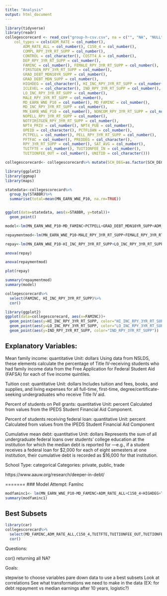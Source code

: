 ```yaml
---
title: "Analysis"
output: html_document
---
```


```r
library(tidyverse)
library(readr)
collegescorecard <- read_csv("group-h-csv.csv", na = c("", "NA", "NULL", "PrivacySuppressed"),
    col_types = cols(ADM_RATE = col_number(), 
        ADM_RATE_ALL = col_number(), C150_4 = col_number(), 
        COMPL_RPY_3YR_RT_SUPP = col_number(), 
        CONTROL = col_character(), COSTT4_A = col_number(), 
        DEP_RPY_3YR_RT_SUPP = col_number(), 
        FAMINC = col_number(), FEMALE_RPY_3YR_RT_SUPP = col_number(), 
        FIRSTGEN_RPY_3YR_RT_SUPP = col_number(), 
        GRAD_DEBT_MDN10YR_SUPP = col_number(), 
        GRAD_DEBT_MDN_SUPP = col_number(), 
        HIGHDEG = col_character(), HI_INC_RPY_3YR_RT_SUPP = col_number(), 
        ICLEVEL = col_character(), IND_RPY_3YR_RT_SUPP = col_number(), 
        LO_INC_RPY_3YR_RT_SUPP = col_number(), 
        MALE_RPY_3YR_RT_SUPP = col_number(), 
        MD_EARN_WNE_P10 = col_number(), MD_FAMINC = col_number(), 
        MD_INC_RPY_3YR_RT_SUPP = col_number(), 
        MN_EARN_WNE_P10 = col_number(), NONCOM_RPY_3YR_RT_SUPP = col_number(), 
        NOPELL_RPY_3YR_RT_SUPP = col_number(), 
        NOTFIRSTGEN_RPY_3YR_RT_SUPP = col_number(), 
        NPT4_PRIV = col_number(), NPT4_PUB = col_number(), 
        OPEID = col_character(), PCTFLOAN = col_number(), 
        PCTPELL = col_number(), PELL_RPY_3YR_RT_SUPP = col_number(), 
        PFTFAC = col_number(), PREDDEG = col_character(), 
        RPY_3YR_RT_SUPP = col_number(), SAT_AVG = col_number(), 
        TUITFTE = col_number(), TUITIONFEE_IN = col_number(), 
        TUITIONFEE_OUT = col_number(), UNITID = col_character()))

collegescorecard<- collegescorecard%>% mutate(SCH_DEG=as.factor(SCH_DEG), PREDDEG=as.factor(PREDDEG), HIGHDEG=as.factor(HIGHDEG), CONTROL=as.factor(CONTROL)) 

```

```r
library(ggplot2)
library(ggmap)
library(maps)

statedata<-collegescorecard%>%
  group_by(STABBR)%>%
  summarise(total=mean(MN_EARN_WNE_P10, na.rm=TRUE))


ggplot(data=statedata, aes(x=STABBR, y=total))+
  geom_point()

```


```r
model<-lm(MN_EARN_WNE_P10~MD_FAMINC+PCTPELL+GRAD_DEBT_MDN10YR_SUPP+ADM_RATE+LO_INC_RPY_3YR_RT_SUPP, data=collegescorecard)

repaymentmod<-lm(MN_EARN_WNE_P10~MALE_RPY_3YR_RT_SUPP+FEMALE_RPY_3YR_RT_SUPP+FIRSTGEN_RPY_3YR_RT_SUPP+HI_INC_RPY_3YR_RT_SUPP+LO_INC_RPY_3YR_RT_SUPP+IND_RPY_3YR_RT_SUPP+NONCOM_RPY_3YR_RT_SUPP, data=collegescorecard)

repay<-lm(MN_EARN_WNE_P10~HI_INC_RPY_3YR_RT_SUPP+LO_INC_RPY_3YR_RT_SUPP+IND_RPY_3YR_RT_SUPP, data=collegescorecard)

anova(repay)

anova(repaymentmod)

plot(repay)

summary(repaymentmod)
summary(model)

collegescorecard%>%
  select(FAMINC, HI_INC_RPY_3YR_RT_SUPP)%>%
  cor()

library(ggplot2)
ggplot(data=collegescorecard, aes(x=FAMINC))+
  geom_point(aes(y=HI_INC_RPY_3YR_RT_SUPP, color="HI_INC_RPY_3YR_RT_SUPP"))+
  geom_point(aes(y=LO_INC_RPY_3YR_RT_SUPP, color="LO_INC_RPY_3YR_RT_SUPP"))+
  geom_point(aes(y=IND_RPY_3YR_RT_SUPP, color="IND_RPY_3YR_RT_SUPP"))
```

## Explanatory Variables: 

Mean family income: quantitative Unit: dollars
Using data from NSLDS, these elements calculate the percentage of Title IV-receiving students who had family income data from the Free Application for Federal Student Aid (FAFSA) for each of five income quintiles.

Tuition cost: quantitative Unit: dollars
Includes tuition and fees, books, and supplies, and living expenses for all full-time, first-time, degree/certificate-seeking undergraduates who receive Title IV aid.

Percent of students on Pell grants: quantitative Unit: percent
Calculated from values from the IPEDS Student Financial Aid Component.

Percent of students receiving federal loan: quantitative Unit: percent
Calculated from values from the IPEDS Student Financial Aid Component

Cumulative mean debt: quantitative Unit: dollars 
Represents the sum of all undergraduate federal loans over students’ college education at the institution for which the median debt is reported for —e.g., if a student receives a federal loan for $2,000 for each of eight semesters at one institution, their cumulative debt is recorded as 
$16,000 for that institution. 

School Type: categorical Categories: private, public, trade



https://www.aauw.org/research/deeper-in-debt/ 


=======
### Model Attempt: FamInc

```r
modfaminc1<- lm(MN_EARN_WNE_P10~MD_FAMINC+ADM_RATE_ALL+C150_4+HIGHDEG+TUITFTE+TUITIONFEE_OUT+TUITIONFEE_IN+SAT_AVG+GRAD_DEBT_MDN_SUPP, data=collegescorecard)
summary(modfaminc1)
```


## Best Subsets

```r
library(car)
collegescorecard%>%
  select(MD_FAMINC,ADM_RATE_ALL,C150_4,TUITFTE,TUITIONFEE_OUT,TUITIONFEE_IN,SAT_AVG,GRAD_DEBT_MDN_SUPP)%>%
  cor()
```

Questions: 

cor() returning all NA?




Goals: 

stepwise to choose variables
pare down data to use a best subsets
Look at correlations
See what transformations we need to make in the data (EX: for debt repayment vs median earnings after 10 years, logistic?)















